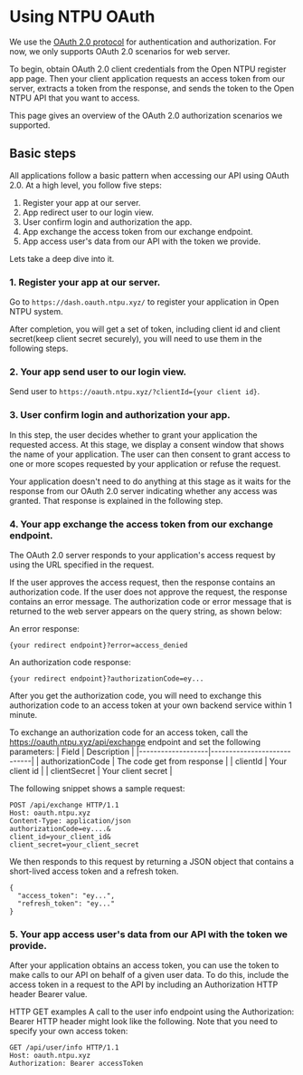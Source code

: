 # Using NTPU OAuth

We use the [OAuth 2.0 protocol](https://datatracker.ietf.org/doc/html/rfc6749) for authentication and authorization.
For now, we only supports OAuth 2.0 scenarios for web server.

To begin, obtain OAuth 2.0 client credentials from the Open NTPU register app page. Then your client application requests an access token from our server, extracts a token from the response, and sends the token to the Open NTPU API that you want to access.

This page gives an overview of the OAuth 2.0 authorization scenarios we supported.

## Basic steps

All applications follow a basic pattern when accessing our API using OAuth 2.0. At a high level, you follow five steps:

1. Register your app at our server.
2. App redirect user to our login view.
3. User confirm login and authorization the app.
4. App exchange the access token from our exchange endpoint.
5. App access user's data from our API with the token we provide.

Lets take a deep dive into it.

### 1. Register your app at our server.

Go to `https://dash.oauth.ntpu.xyz/` to register your application in Open NTPU system.

After completion, you will get a set of token, including client id and client secret(keep client secret securely), you will need to use them in the following steps.

### 2. Your app send user to our login view.

Send user to `https://oauth.ntpu.xyz/?clientId={your client id}`.

### 3. User confirm login and authorization your app.

In this step, the user decides whether to grant your application the requested access. At this stage, we display a consent window that shows the name of your application. The user can then consent to grant access to one or more scopes requested by your application or refuse the request.

Your application doesn't need to do anything at this stage as it waits for the response from our OAuth 2.0 server indicating whether any access was granted. That response is explained in the following step.

### 4. Your app exchange the access token from our exchange endpoint.

The OAuth 2.0 server responds to your application's access request by using the URL specified in the request.

If the user approves the access request, then the response contains an authorization code. If the user does not approve the request, the response contains an error message. The authorization code or error message that is returned to the web server appears on the query string, as shown below:

An error response:
```
{your redirect endpoint}?error=access_denied
```

An authorization code response:
```
{your redirect endpoint}?authorizationCode=ey...
```

After you get the authorization code, you will need to exchange this authorization code to an access token at your own backend service within 1 minute.

To exchange an authorization code for an access token, call the https://oauth.ntpu.xyz/api/exchange endpoint and set the following parameters:
| Field             | Description                |
|-------------------|----------------------------|
| authorizationCode | The code get from response |
| clientId          | Your client id             |
| clientSecret      | Your client secret         |

The following snippet shows a sample request:


```
POST /api/exchange HTTP/1.1
Host: oauth.ntpu.xyz
Content-Type: application/json
authorizationCode=ey....&
client_id=your_client_id&
client_secret=your_client_secret
```

We then responds to this request by returning a JSON object that contains a short-lived access token and a refresh token.

```
{
  "access_token": "ey...",
  "refresh_token": "ey..."
}
```
### 5. Your  app access user's data from our API with the token we provide.

After your application obtains an access token, you can use the token to make calls to our API on behalf of a given user data. To do this, include the access token in a request to the API by including an Authorization HTTP header Bearer value.

HTTP GET examples
A call to the user info endpoint using the Authorization: Bearer HTTP header might look like the following. Note that you need to specify your own access token:
```
GET /api/user/info HTTP/1.1
Host: oauth.ntpu.xyz
Authorization: Bearer accessToken
```